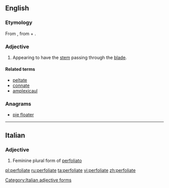 ==English==

===Etymology===
From {{etyl|New Latin|en}} {{term|perfoliata|lang=la}}, from {{etyl|la|en}} {{term|per||through|lang=la}} + {{etyl|la|en}} {{term|foliatus|foliata|foliate|lang=la}}.

===Adjective===
{{en-adj|-}}

# {{context|botany|of leaves|lang=en}} Appearing to have the [[stem]] passing through the [[blade]].

====Related terms====
* [[peltate]]
* [[connate]]
* [[amplexicaul]]

===Anagrams===
* [[pie floater#English|pie floater]]

----

==Italian==

===Adjective===
{{head|it}} {{f}}

# Feminine plural form of [[perfoliato]]

[[Category:Italian adjective forms]]

[[pl:perfoliate]]
[[ru:perfoliate]]
[[ta:perfoliate]]
[[vi:perfoliate]]
[[zh:perfoliate]]